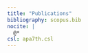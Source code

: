 ```yaml
---
title: "Publications"
bibliography: scopus.bib
nocite: |
  @*
csl: apa7th.csl
---
```


::: {#refs}
:::
